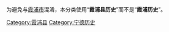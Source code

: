 为避免与[[霞浦市|霞浦市]]混淆，本分类使用“'''霞浦县历史'''”而不是“'''霞浦历史'''”。

[[Category:霞浦县|Category:霞浦县]]
[[Category:宁德历史|Category:宁德历史]]